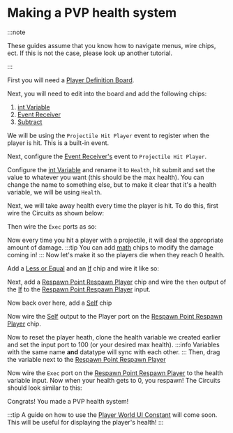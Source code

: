 # Making a PVP health system
:::note

These guides assume that you know how to navigate menus, wire chips, ect.
If this is not the case, please look up another tutorial.

:::

First you will need a [Player Definition Board](/docs/chips/4c9e7840-0721-4d1c-b334-167f79d3bf40).

Next, you will need to edit into the board and add the following chips:
1. [int Variable](/docs/chips/33224907-68ff-4102-802e-7c3eed481d37)
1. [Event Receiver](/docs/chips/8b533ccb-643a-491d-982c-94417ce99954)
1. [Subtract](/docs/chips/1fbb364c-1af0-44bb-a82b-905caeb6819a)

We will be using the `Projectile Hit Player` event to register when the player is hit. This is a built-in event.

Next, configure the [Event Receiver's](/docs/chips/8b533ccb-643a-491d-982c-94417ce99954) event to `Projectile Hit Player`.

<GuideMedia fileName="6IH4e3j.png" fileType="image" />

Configure the [int Variable](/docs/chips/33224907-68ff-4102-802e-7c3eed481d37) and rename it to `Health`, hit submit and set the value to whatever you want (this should be the max health).
You can change the name to something else, but to make it clear that it's a health variable, we will be using `Health`.

Next, we will take away health every time the player is hit.
To do this, first wire the Circuits as shown below:

<GuideMedia fileName="q7bybgD.png" fileType="image" />

Then wire the `Exec` ports as so:

<GuideMedia fileName="cIqCEIp.png" fileType="image" />

Now every time you hit a player with a projectile, it will deal the appropriate amount of damage.
:::tip
You can add [math](/docs/tags/math) chips to modify the damage coming in!
:::
Now let's make it so the players die when they reach 0 health.

Add a [Less or Equal](/docs/chips/a027073f-9189-457f-a53d-8562e8829daf) and an [If](/docs/chips/7adc6ab1-fcab-4746-aec6-006352e29cdc) chip
and wire it like so:

<GuideMedia fileName="R8Zjxpz.png" fileType="image" />

Next, add a [Respawn Point Respawn Player](/docs/chips/350cda38-d7c5-4319-bb15-a06f49bbb0b9) chip and wire the `then` output of the [If](/docs/chips/7adc6ab1-fcab-4746-aec6-006352e29cdc) to the [Respawn Point Respawn Player](/docs/chips/350cda38-d7c5-4319-bb15-a06f49bbb0b9) input.

<GuideMedia fileName="n52PZpm.png" fileType="image" />

Now back over here, add a [Self](/docs/Chips/3d7d40d6-885a-4fa5-bbaa-b19057291ddb) chip

<GuideMedia fileName="bwpqaWT.png" fileType="image" />

Now wire the [Self](/docs/chips/3d7d40d6-885a-4fa5-bbaa-b19057291ddb) output to the Player port on the [Respawn Point Respawn Player](/docs/chips/350cda38-d7c5-4319-bb15-a06f49bbb0b9) chip.

Now to reset the player heath, clone the health variable we created earlier and set the input port to 100 (or your desired max health).
:::info
Variables with the same name **and** datatype will sync with each other.
:::
Then, drag the variable next to the [Respawn Point Respawn Player](/docs/chips/350cda38-d7c5-4319-bb15-a06f49bbb0b9)


Now wire the `Exec` port on the [Respawn Point Respawn Player](/docs/chips/350cda38-d7c5-4319-bb15-a06f49bbb0b9) to the health variable input.
Now when your health gets to 0, you respawn!
The Circuits should look similar to this:

<GuideMedia fileName="qGxq7dm.png" fileType="image" />

Congrats! You made a PVP health system!

:::tip
A guide on how to use the [Player World UI Constant](/docs/chips/ff2d1f81-d76c-456f-acf0-af1861822681) will come soon.
This will be useful for displaying the player's health!
:::

